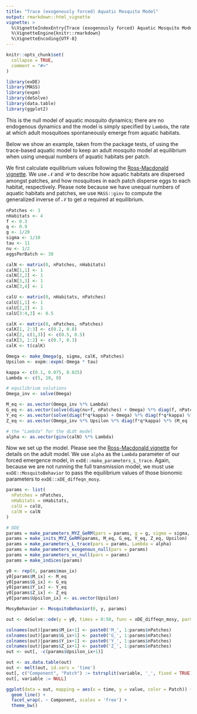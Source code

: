 ```yaml
---
title: "Trace (exogenously forced) Aquatic Mosquito Model"
output: rmarkdown::html_vignette
vignette: >
  %\VignetteIndexEntry{Trace (exogenously forced) Aquatic Mosquito Model}
  %\VignetteEngine{knitr::rmarkdown}
  %\VignetteEncoding{UTF-8}
---
```


```r
knitr::opts_chunk$set(
  collapse = TRUE,
  comment = "#>"
)
```

```r
library(exDE)
library(MASS)
library(expm)
library(deSolve)
library(data.table)
library(ggplot2)
```
 
This is the null model of aquatic mosquito dynamics; there are no endogenous dynamics
and the model is simply specified by `Lambda`, the rate at which adult mosquitoes
spontaneously emerge from aquatic habitats.

Below we show an example, taken from the package tests, of using the trace-based
aquatic model to keep an adult mosquito model at equilibrium when using unequal numbers
of aquatic habitats per patch.

We first calculate equilibrium values following the [Ross-Macdonald vignette](adult_RM.html).
We use $\mathcal{N}$ and $\mathcal{U}$ to describe how aquatic habitats are dispersed amongst
patches, and how mosquitoes in each patch disperse eggs to each habitat, respectively.
Please note because we have unequal numbers of aquatic habitats and patches, we use `MASS::ginv`
to compute the generalized inverse of $\mathcal{N}$ to get $\alpha$ required at equilibrium.

```r
nPatches <- 3
nHabitats <- 4
f <- 0.3
q <- 0.9
g <- 1/20
sigma <- 1/10
tau <- 11
nu <- 1/2
eggsPerBatch <- 30

calN <- matrix(0, nPatches, nHabitats)
calN[1,1] <- 1
calN[2,2] <- 1
calN[3,3] <- 1
calN[3,4] <- 1

calU <- matrix(0, nHabitats, nPatches)
calU[1,1] <- 1
calU[2,2] <- 1
calU[3:4,3] <- 0.5

calK <- matrix(0, nPatches, nPatches)
calK[1, 2:3] <- c(0.2, 0.8)
calK[2, c(1,3)] <- c(0.5, 0.5)
calK[3, 1:2] <- c(0.7, 0.3)
calK <- t(calK)

Omega <- make_Omega(g, sigma, calK, nPatches)
Upsilon <- expm::expm(-Omega * tau)

kappa <- c(0.1, 0.075, 0.025)
Lambda <- c(5, 10, 8)

# equilibrium solutions
Omega_inv <- solve(Omega)

M_eq <- as.vector(Omega_inv %*% Lambda)
G_eq <- as.vector(solve(diag(nu+f, nPatches) + Omega) %*% diag(f, nPatches) %*% M_eq)
Y_eq <- as.vector(solve(diag(f*q*kappa) + Omega) %*% diag(f*q*kappa) %*% M_eq)
Z_eq <- as.vector(Omega_inv %*% Upsilon %*% diag(f*q*kappa) %*% (M_eq - Y_eq))

# the "Lambda" for the dLdt model
alpha <- as.vector(ginv(calN) %*% Lambda)
```

Now we set up the model. Please see the [Ross-Macdonald vignette](adult_RM.html) for details
on the adult model. We use `alpha` as the `Lambda` parameter of our forced emergence model, in
`exDE::make_parameters_L_trace`. Again, because we are not running the full transmission model,
we must use `exDE::MosquitoBehavior` to pass the equilibrium values of those bionomic parameters 
to `exDE::xDE_diffeqn_mosy`.

```r
params <- list(
  nPatches = nPatches,
  nHabitats = nHabitats,
  calU = calU,
  calN = calN
)

# ODE
params = make_parameters_MYZ_GeRM(pars = params, g = g, sigma = sigma, calK = calK, tau = tau, f = f, q = q, nu = nu, eggsPerBatch = eggsPerBatch, solve_as = "ode") 
params = make_inits_MYZ_GeRM(params, M_eq, G_eq, Y_eq, Z_eq, Upsilon)
params = make_parameters_L_trace(pars = params, Lambda = alpha)
params = make_parameters_exogenous_null(pars = params)
params = make_parameters_vc_null(pars = params)
params = make_indices(params)

y0 <- rep(0, params$max_ix)
y0[params$M_ix] <- M_eq
y0[params$G_ix] <- G_eq
y0[params$Y_ix] <- Y_eq
y0[params$Z_ix] <- Z_eq
y0[params$Upsilon_ix] <- as.vector(Upsilon)

MosyBehavior <- MosquitoBehavior(0, y, params)

out <- deSolve::ode(y = y0, times = 0:50, func = xDE_diffeqn_mosy, parms = params, method = 'lsoda', kappa = kappa, MosyBehavior = MosyBehavior)

colnames(out)[params$M_ix+1] <- paste0('M_', 1:params$nPatches)
colnames(out)[params$G_ix+1] <- paste0('G_', 1:params$nPatches)
colnames(out)[params$Y_ix+1] <- paste0('Y_', 1:params$nPatches)
colnames(out)[params$Z_ix+1] <- paste0('Z_', 1:params$nPatches)
out <- out[, -c(params$Upsilon_ix+1)]

out <- as.data.table(out)
out <- melt(out, id.vars = 'time')
out[, c("Component", "Patch") := tstrsplit(variable, '_', fixed = TRUE)]
out[, variable := NULL]

ggplot(data = out, mapping = aes(x = time, y = value, color = Patch)) +
  geom_line() +
  facet_wrap(. ~ Component, scales = 'free') +
  theme_bw()
```
